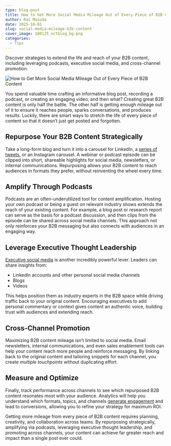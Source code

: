 ```yaml
---
type: blog-post
title: How to Get More Social Media Mileage Out of Every Piece of B2B Content
author: Rai Masuda
date: 2025-10-01
slug: social-media-mileage-b2b-content
cover_image: 100125_octblog_bg.png
categories:
  - Tips
---
```

Discover strategies to extend the life and reach of your B2B content, including leveraging podcasts, executive social media, and cross-channel promotion.

![How to Get More Social Media Mileage Out of Every Piece of B2B Content](100125_octblog_bg.png)

You spend valuable time crafting an informative blog post, recording a podcast, or creating an engaging video, and then what? Creating great B2B content is only half the battle. The other half is getting enough mileage out of it to ensure it reaches people, sparks conversations, and produces results. Luckily, there are smart ways to stretch the life of every piece of content so that it doesn’t just get posted and forgotten.

## Repurpose Your B2B Content Strategically

Take a long-form blog and turn it into a carousel for LinkedIn, a [series of tweets](https://brandglue.com/blog/threads-x-platform-identity-crisis/), or an Instagram carousel. A webinar or podcast episode can be clipped into short, shareable highlights for social media, newsletters, or internal communications. Repurposing allows your B2B content to reach audiences in formats they prefer, without reinventing the wheel every time.

## Amplify Through Podcasts

Podcasts are an often-underutilized tool for content amplification. Hosting your own podcast or being a guest on relevant industry shows extends the reach of your existing content. For example, a blog post or research report can serve as the basis for a podcast discussion, and then clips from the episode can be shared across social media channels. This approach not only reinforces your B2B messaging but also connects with audiences in an engaging way.

## Leverage Executive Thought Leadership

[Executive social media](https://brandglue.com/blog/key-ways-social-media-revolutionize-executive-thought-leadership/) is another incredibly powerful lever. Leaders can share insights from:

* LinkedIn accounts and other personal social media channels
* Blogs
* Videos

This helps position them as industry experts in the B2B space while driving traffic back to your original content. Encouraging executives to add personal commentary or context gives content an authentic voice, building trust with audiences and extending reach.

## Cross-Channel Promotion

Maximizing B2B content mileage isn’t limited to social media. Email newsletters, internal communications, and even sales enablement tools can help your content reach more people and reinforce messaging. By linking back to the original content and tailoring snippets for each channel, you create *multiple touchpoints* without duplicating effort.

## Measure and Optimize

Finally, track performance across channels to see which repurposed B2B content resonates most with your audience. Analytics will help you understand which formats, topics, and channels [generate engagement](https://brandglue.com/blog/social-media-engagement-down-seven-things-do/) and lead to conversions, allowing you to refine your strategy for maximum ROI.

Getting more mileage from every piece of B2B content requires planning, creativity, and collaboration across teams. By repurposing strategically, amplifying via podcasts, leveraging executive thought leadership, and promoting across channels, your content can achieve far greater reach and impact than a single post ever could.